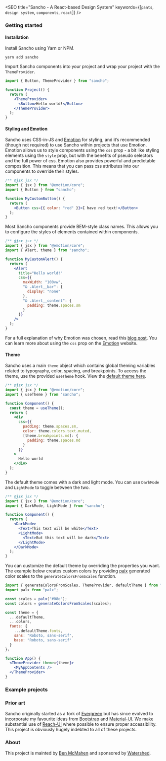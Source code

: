 
<SEO
  title="Sancho - A React-based Design System"
  keywords={[`pants`, `design system`, `components`, `react`]}
/>


### Getting started

#### Installation

Install Sancho using Yarn or NPM.

```
yarn add sancho
```

Import Sancho components into your project and wrap your project with the `ThemeProvider`.

```.jsx
import { Button, ThemeProvider } from "sancho";

function Project() {
  return (
    <ThemeProvider>
      <Button>Hello world!</Button>
    </ThemeProvider>
  );
}
```

#### Styling and Emotion

Sancho uses CSS-in-JS and [Emotion](https://emotion.sh/docs/introduction) for styling, and it’s recommended (though not required) to use Sancho within projects that use Emotion. Emotion allows us to style components using the `css` prop - a bit like styling elements using the `style` prop, but with the benefits of pseudo selectors and the full power of css. Emotion also provides powerful and predictable composition. This means that you can pass css attributes into our components to override their styles.

```.jsx
/** @jsx jsx */
import { jsx } from "@emotion/core";
import { Button } from "sancho";

function MyCustomButton() {
  return (
    <Button css={{ color: "red" }}>I have red text!</Button>
  );
}
```

Most Sancho components provide BEM-style class names. This allows you to configure the styles of elements contained within components.

```.jsx
/** @jsx jsx */
import { jsx } from "@emotion/core";
import { Alert, theme } from "sancho";

function MyCustomAlert() {
  return (
    <Alert
      title="Hello world!"
      css={{
        maxWidth: "100vw",
        "& .Alert__bar": {
          display: "none"
        },
        "& .Alert__content": {
          padding: theme.spaces.sm
        }
      }}
    />
  );
}
```

For a full explanation of why Emotion was chosen, read this [blog post](https://benmcmahen.com/why-i-choose-emotion/). You can learn more about using the `css` prop on the [Emotion](https://emotion.sh/docs/css-prop) website.

#### Theme

Sancho uses a main `theme` object which contains global theming variables related to typography, color, spacing, and breakpoints. To access the theme, use the provided `useTheme` hook. View the [default theme here](https://github.com/bmcmahen/sancho/blob/master/src/Theme/index.ts).

```.jsx
/** @jsx jsx */
import { jsx } from "@emotion/core";
import { useTheme } from "sancho";

function Component() {
  const theme = useTheme();
  return (
    <div
      css={{
        padding: theme.spaces.sm,
        color: theme.colors.text.muted,
        [theme.breakpoints.md]: {
          padding: theme.spaces.md
        }
      }}
    >
      Hello world
    </div>
  );
}
```

The default theme comes with a dark and light mode. You can use `DarkMode` and `LightMode` to toggle between the two.

```.jsx
/** @jsx jsx */
import { jsx } from "@emotion/core";
import { DarkMode, LightMode } from "sancho";

function Component() {
  return (
    <DarkMode>
      <Text>This text will be white</Text>
      <LightMode>
        <Text>But this text will be dark</Text>
      </LightMode>
    </DarkMode>
  );
}
```

You can customize the default theme by overriding the properties you want.
The example below creates custom colors by providing [palx](https://palx.jxnblk.com/) generated color scales to the `generateColorsFromScales` function.

```.jsx
import { generateColorsFromScales, ThemeProvider, defaultTheme } from "sancho";
import palx from "palx";

const scales = palx("#08e");
const colors = generateColorsFromScales(scales);

const theme = {
  ...defaultTheme,
  ...colors,
  fonts: {
    ...defaultTheme.fonts,
    sans: "Roboto, sans-serif",
    base: "Roboto, sans-serif"
  }
};

function App() {
  <ThemeProvider theme={theme}>
    <MyAppContents />
  </ThemeProvider>
}
```

### Example projects

<Examples />

### Prior art

Sancho originally started as a fork of [Evergreen](https://evergreen.segment.com/) but has since evolved to incorporate my favourite ideas from [Bootstrap](https://getbootstrap.com/) and [Material-UI](https://material-ui.com/). We make substantial use of [Reach-UI](https://github.com/reach/reach-ui) where possible to ensure proper accessibility. This project is obviously hugely indebted to all of these projects.

### About

This project is mainted by [Ben McMahen](http://benmcmahen.com) and sponsored by [Watershed](http://www.watershed-ed.org).

